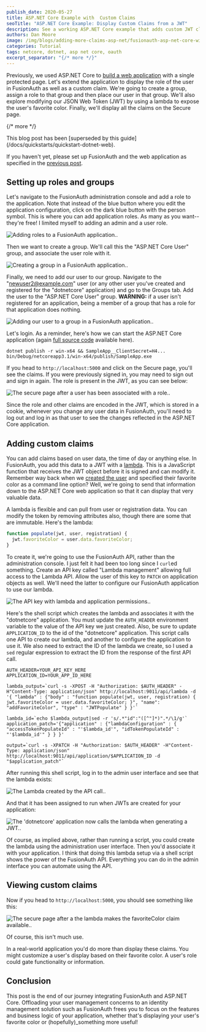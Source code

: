 ```yaml
---
publish_date: 2020-05-27 
title: ASP.NET Core Example with  Custom Claims
seoTitle: "ASP.NET Core Example: Display Custom Claims from a JWT"
description: See a working ASP.NET Core example that adds custom JWT claims using FusionAuth. Extend ASP.NET Identity with role-based or app-specific data.
authors: Dan Moore
image: /img/blogs/adding-more-claims-asp-net/fusionauth-asp-net-core-with-custom-claims.png
categories: Tutorial
tags: netcore, dotnet, asp net core, oauth
excerpt_separator: "{/* more */}"
---
```


Previously, we used ASP.NET Core to [build a web application](/blog/2020/05/06/securing-asp-netcore-razor-pages-app-with-oauth) with a single protected page. Let's extend the application to display the role of the user in FusionAuth as well as a custom claim. We're going to create a group, assign a role to that group and then place our user in that group. We'll also explore modifying our JSON Web Token (JWT) by using a lambda to expose the user's favorite color. Finally, we'll display all the claims on the <Breadcrumb>Secure</Breadcrumb> page.

{/* more */}

<Aside type="tip" nodark="true">This blog post has been [superseded by this guide](/docs/quickstarts/quickstart-dotnet-web).</Aside>

If you haven't yet, please set up FusionAuth and the web application as specified in the [previous post](/blog/2020/05/06/securing-asp-netcore-razor-pages-app-with-oauth).

## Setting up roles and groups

Let's navigate to the FusionAuth administration console and add a role to the application. Note that instead of the blue button where you edit the application configuration, click on the dark blue button with the person symbol. This is where you can add application roles. As many as you want--they're free! I limited myself to adding an admin and a user role.

![Adding roles to a FusionAuth application..](/img/blogs/adding-more-claims-asp-net/aspnetextended-add-roles.png)

Then we want to create a group. We'll call this the "ASP.NET Core User" group, and associate the user role with it.
	
![Creating a group in a FusionAuth application..](/img/blogs/adding-more-claims-asp-net/aspnetextended-create-group.png)

Finally, we need to add our user to our group. Navigate to the "newuser2@example.com" user (or any other user you've created and registered for the "dotnetcore" application) and go to the <Breadcrumb>Groups</Breadcrumb> tab. Add the user to the "ASP.NET Core User" group. **WARNING:** if a user isn't registered for an application, being a member of a group that has a role for that application does nothing.

![Adding our user to a group in a FusionAuth application..](/img/blogs/adding-more-claims-asp-net/aspnetextended-add-user-to-group.png)

Let's login. As a reminder, here's how we can start the ASP.NET Core application (again [full source code](https://github.com/FusionAuth/fusionauth-example-asp-netcore) available here).

```shell
dotnet publish -r win-x64 && SampleApp__ClientSecret=H4... bin/Debug/netcoreapp3.1/win-x64/publish/SampleApp.exe
```

If you head to `http://localhost:5000` and click on the <Breadcrumb>Secure</Breadcrumb> page, you'll see the claims. If you were previously signed in, you may need to sign out and sign in again. The role is present in the JWT, as you can see below:

![The secure page after a user has been associated with a role..](/img/blogs/adding-more-claims-asp-net/aspnetextended-roles-only-roles-highlighted.png)

Since the role and other claims are encoded in the JWT, which is stored in a cookie, whenever you change any user data in FusionAuth, you'll need to log out and log in as that user to see the changes reflected in the ASP.NET Core application.

## Adding custom claims

You can add claims based on user data, the time of day or anything else. In FusionAuth, you add this data to a JWT with a [lambda](/docs/extend/code/lambdas/jwt-populate). This is a JavaScript function that receives the JWT object before it is signed and can modify it. Remember way back when we [created the user](/blog/2020/04/28/dot-net-command-line-client) and specified their favorite color as a command line option? Well, we're going to send that information down to the ASP.NET Core web application so that it can display that very valuable data.

A lambda is flexible and can pull from user or registration data. You can modify the token by removing attributes also, though there are some that are immutable. Here's the lambda:

```javascript
function populate(jwt, user, registration) {
  jwt.favoriteColor = user.data.favoriteColor;
}
```

To create it, we're going to use the FusionAuth API, rather than the administration console. I just felt it had been too long since I `curl`ed something. Create an API key called "Lambda management" allowing full access to the Lambda API. Allow the user of this key to `PATCH` on application objects as well. We'll need the latter to configure our FusionAuth application to use our lambda.

![The API key with lambda and application permissions..](/img/blogs/adding-more-claims-asp-net/aspnetextended-lambda-management-api-key.png)

Here's the shell script which creates the lambda and associates it with the "dotnetcore" application. You must update the `AUTH_HEADER` environment variable to the value of the API key we just created. Also, be sure to update `APPLICATION_ID` to the id of the "dotnetcore" application. This script calls one API to create our lambda, and another to configure the application to use it. We also need to extract the ID of the lambda we create, so I used a `sed` regular expression to extract the ID from the response of the first API call.

```shell
AUTH_HEADER=YOUR_API_KEY_HERE
APPLICATION_ID=YOUR_APP_ID_HERE

lambda_output=`curl -s -XPOST -H "Authorization: $AUTH_HEADER" -H"Content-Type: application/json" http://localhost:9011/api/lambda -d '{ "lambda" : {"body" : "function populate(jwt, user, registration) { jwt.favoriteColor = user.data.favoriteColor; }", "name": "addFavoriteColor", "type" : "JWTPopulate" } }'`

lambda_id=`echo $lambda_output|sed -r 's/.*"id":"([^"]*)".*/\1/g'`
application_patch='{"application" : {"lambdaConfiguration" : { "accessTokenPopulateId" : "'$lambda_id'", "idTokenPopulateId" : "'$lambda_id'" } } }'

output=`curl -s -XPATCH -H "Authorization: $AUTH_HEADER" -H"Content-Type: application/json" http://localhost:9011/api/application/$APPLICATION_ID -d "$application_patch"`
```

After running this shell script, log in to the admin user interface and see that the lambda exists:

![The Lambda created by the API call..](/img/blogs/adding-more-claims-asp-net/aspnetextended-lambda-created.png)

And that it has been assigned to run when JWTs are created for your application:

![The 'dotnetcore' application now calls the lambda when generating a JWT..](/img/blogs/adding-more-claims-asp-net/aspnetextended-application-has-lambda.png)

Of course, as implied above, rather than running a script, you could create the lambda using the administration user interface. Then you'd associate it with your application. I think that doing this lambda setup via a shell script shows the power of the FusionAuth API. Everything you can do in the admin interface you can automate using the API.

## Viewing custom claims 

Now if you head to `http://localhost:5000`, you should see something like this:

![The secure page after a the lambda makes the favoriteColor claim available..](/img/blogs/adding-more-claims-asp-net/aspnetextended-favcolor-highlighted.png)

Of course, this isn't much use. 

In a real-world application you'd do more than display these claims. You might customize a user's display based on their favorite color. A user's role could gate functionality or information.

## Conclusion

This post is the end of our journey integrating FusionAuth and ASP.NET Core. Offloading your user management concerns to an identity management solution such as FusionAuth frees you to focus on the features and business logic of your application, whether that's displaying your user's favorite color or (hopefully)_something more useful!
